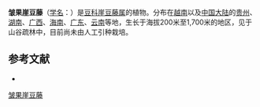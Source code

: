 {{Speciesbox
| name = 皱果崖豆藤
| status = 
| status_system = 
| image =
| genus = Millettia
| species = oosperma
| authority = Dunn in Journ.
}}

'''皱果崖豆藤'''（[[学名|学名]]：{{lang|la|''Millettia oosperma''}}）是[[豆科|豆科]][[崖豆藤属|崖豆藤属]]的植物。分布在[[越南|越南]]以及[[中国大陆|中国大陆]]的[[贵州|贵州]]、[[湖南|湖南]]、[[广西|广西]]、[[海南|海南]]、[[广东|广东]]、[[云南|云南]]等地，生长于海拔200米至1,700米的地区，见于山谷疏林中，目前尚未由人工引种栽培。

== 参考文献 ==
<div class="references-small">
* {{cite web| url =http://www.bioinfo.cn/db05/KmzwSpecies.php?action=view&id=16343| title =皱果崖豆藤| work =《中国高等植物数据库全库》| publisher =中国科学院微生物研究所| author =昆明植物研究所| accessdate =2009-02-25| deadurl =yes| archiveurl =https://web.archive.org/web/20160305070102/http://www.bioinfo.cn/db05/KmzwSpecies.php?action=view&id=16343| archivedate =2016年3月5日| df =}}
</div>
{{Taxonbar|from=Q15228154}}

[[Category:崖豆藤属|皱果崖豆藤]]


{{植物小作品}}